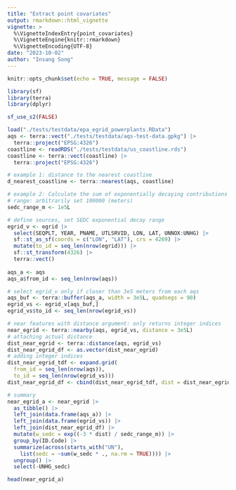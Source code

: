 ```yaml
---
title: "Extract point covariates"
output: rmarkdown::html_vignette
vignette: >
  %\VignetteIndexEntry{point_covariates}
  %\VignetteEngine{knitr::rmarkdown}
  %\VignetteEncoding{UTF-8}
date: "2023-10-02"
author: "Insang Song"
---
```


```r
knitr::opts_chunk$set(echo = TRUE, message = FALSE)

library(sf)
library(terra)
library(dplyr)

sf_use_s2(FALSE)
```


```r
load("./tests/testdata/epa_egrid_powerplants.RData")
aqs <- terra::vect("./tests/testdata/aqs-test-data.gpkg") |>
  terra::project("EPSG:4326")
coastline <- readRDS("./tests/testdata/us_coastline.rds")
coastline <- terra::vect(coastline) |>
  terra::project("EPSG:4326")
```

```r
# example 1: distance to the nearest coastline
d_nearest_coastline <- terra::nearest(aqs, coastline)
```


```r
# example 2: Calculate the sum of exponentially decaying contributions
# range: arbitrarily set 100000 (meters)
sedc_range_m <- 1e5L

# define sources, set SEDC exponential decay range
egrid_v <- egrid |>
  select(SEQPLT, YEAR, PNAME, UTLSRVID, LON, LAT, UNNOX:UNHG) |>
  sf::st_as_sf(coords = c("LON", "LAT"), crs = 4269) |>
  mutate(to_id = seq_len(nrow(egrid))) |>
  sf::st_transform(4326) |>
  terra::vect()
  
aqs_a <- aqs
aqs_a$from_id <- seq_len(nrow(aqs))

# select egrid_v only if closer than 3e5 meters from each aqs
aqs_buf <- terra::buffer(aqs_a, width = 3e5L, quadsegs = 90)
egrid_vs <- egrid_v[aqs_buf,]
egrid_vs$to_id <- seq_len(nrow(egrid_vs))

# near features with distance argument: only returns integer indices
near_egrid <- terra::nearby(aqs, egrid_vs, distance = 3e5L)
# attaching actual distance
dist_near_egrid <- terra::distance(aqs, egrid_vs)
dist_near_egrid_df <- as.vector(dist_near_egrid)
# adding integer indices
dist_near_egrid_tdf <- expand.grid(
  from_id = seq_len(nrow(aqs)),
  to_id = seq_len(nrow(egrid_vs)))
dist_near_egrid_df <- cbind(dist_near_egrid_tdf, dist = dist_near_egrid_df)

# summary
near_egrid_a <- near_egrid |>
  as_tibble() |>
  left_join(data.frame(aqs_a)) |>
  left_join(data.frame(egrid_vs)) |>
  left_join(dist_near_egrid_df) |>
  mutate(w_sedc = exp((-3 * dist) / sedc_range_m)) |>
  group_by(ID.Code) |>
  summarize(across(starts_with("UN"), 
    list(sedc = ~sum(w_sedc * ., na.rm = TRUE)))) |>
  ungroup() |>
  select(-UNHG_sedc)

head(near_egrid_a)
```